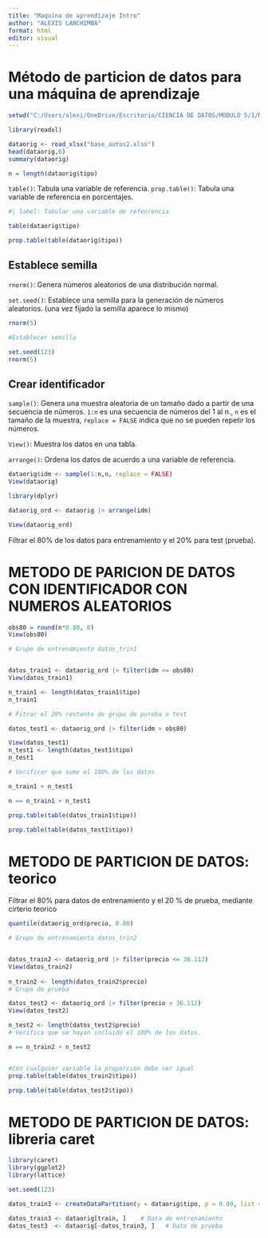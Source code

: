 ```yaml
---
title: "Maquina de aprendizaje Intro"
author: "ALEXIS LANCHIMBA"
format: html
editor: visual
---
```


# Método de particion de datos para una máquina de aprendizaje

```r
setwd("C:/Users/alexi/OneDrive/Escritorio/CIENCIA DE DATOS/MODULO 5/1/Machine-Learning-2/DATOS")

library(readxl)

dataorig <- read_xlsx("base_autos2.xlsx")
head(dataorig,6)
summary(dataorig)

n = length(dataorig$tipo)
```

`table()`: Tabula una variable de referencia. `prop.table()`: Tabula una variable de referencia en porcentajes.

```r
#| label: Tabular una variable de refenrencia

table(dataorig$tipo)

prop.table(table(dataorig$tipo))

```

## Establece semilla

`rnorm()`: Genera números aleatorios de una distribución normal.

`set.seed()`: Establece una semilla para la generación de números aleatorios. (una vez fijado la semilla aparece lo mismo)

```r
rnorm(5)

#Establecer semilla

set.seed(123)
rnorm(5)
```

## Crear identificador

`sample()`: Genera una muestra aleatoria de un tamaño dado a partir de una secuencia de números. `1:n` es una secuencia de números del 1 al n., `n` es el tamaño de la muestra, `replace = FALSE` indica que no se pueden repetir los números.

`View()`: Muestra los datos en una tabla.

`arrange()`: Ordena los datos de acuerdo a una variable de referencia.

```r

dataorig$idm <- sample(1:n,n, replace = FALSE)
View(dataorig)

library(dplyr)

dataorig_ord <- dataorig |> arrange(idm)

View(dataorig_ord)
```

Filtrar el 80% de los datos para entrenamiento y el 20% para test (prueba).

# METODO DE PARICION DE DATOS CON IDENTIFICADOR CON NUMEROS ALEATORIOS

```r
obs80 = round(n*0.80, 0)
View(obs80)

# Grupo de entrenamiento datos_trin1


datos_train1 <- dataorig_ord |> filter(idm <= obs80)
View(datos_train1)

n_train1 <- length(datos_train1$tipo)
n_train1

# Fitrar el 20% restante de grupo de pureba o test

datos_test1 <- dataorig_ord |> filter(idm > obs80)

View(datos_test1)
n_test1 <- length(datos_test1$tipo)
n_test1

# Verificar que sume el 100% de los datos

n_train1 + n_test1

n == n_train1 + n_test1

prop.table(table(datos_train1$tipo))

prop.table(table(datos_test1$tipo))
```

# METODO DE PARTICION DE DATOS: teorico

Filtrar el 80% para datos de entrenamiento y el 20 % de prueba, mediante cirterio teorico

```r
quantile(dataorig_ord$precio, 0.80)

# Grupo de entrenamiento datos_trin2


datos_train2 <- dataorig_ord |> filter(precio <= 36.112)
View(datos_train2)
 
n_train2 <- length(datos_train2$precio)
# Grupo de prueba

datos_test2 <- dataorig_ord |> filter(precio > 36.112)
View(datos_test2)

n_test2 <- length(datos_test2$precio)
# Verifica que se hayan incluido el 100% de los datos.

n == n_train2 + n_test2


#Con cualquier variable la proporcion debe ser igual
prop.table(table(datos_train2$tipo))

prop.table(table(datos_test2$tipo))
```

# METODO DE PARTICION DE DATOS: libreria caret

```r

library(caret)
library(ggplot2)
library(lattice)

set.seed(123)

datos_train3 <- createDataPartition(y = dataorig$tipo, p = 0.80, list = FALSE, times =  1)

datos_train3 <- dataorig[train, ]    # Data de entrenamiento
datos_test3  <- dataorig[-datos_train3, ]   # Data de prueba
```

